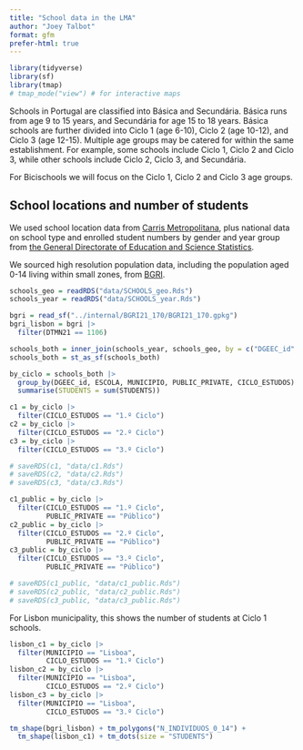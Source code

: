 ```yaml
---
title: "School data in the LMA"
author: "Joey Talbot"
format: gfm
prefer-html: true
---
```


```r
library(tidyverse)
library(sf)
library(tmap)
# tmap_mode("view") # for interactive maps
```

Schools in Portugal are classified into Básica and Secundária. 
Básica runs from age 9 to 15 years, and Secundária for age 15 to 18 years. 
Básica schools are further divided into Ciclo 1 (age 6-10), Ciclo 2 (age 10-12), and Ciclo 3 (age 12-15).
Multiple age groups may be catered for within the same establishment.
For example, some schools include Ciclo 1, Ciclo 2 and Ciclo 3, while other schools include Ciclo 2, Ciclo 3, and Secundária.

For Bicischools we will focus on the Ciclo 1, Ciclo 2 and Ciclo 3 age groups.

## School locations and number of students

We used school location data from [Carris Metropolitana](https://raw.githubusercontent.com/carrismetropolitana/datasets/latest/facilities/schools/schools.csv), plus national data on school type and enrolled student numbers by gender and year group from [the General Directorate of Education and Science Statistics](https://www.dgeec.medu.pt/api/ficheiros/65708d9fcc461a4d46cd9a13).

We sourced high resolution population data, including the population aged 0-14 living within small zones, from [BGRI](). 


```r
schools_geo = readRDS("data/SCHOOLS_geo.Rds")
schools_year = readRDS("data/SCHOOLS_year.Rds")

bgri = read_sf("../internal/BGRI21_170/BGRI21_170.gpkg")
bgri_lisbon = bgri |> 
  filter(DTMN21 == 1106)

schools_both = inner_join(schools_year, schools_geo, by = c("DGEEC_id" = "CÓDIGO DGEEC ESCOLA"))
schools_both = st_as_sf(schools_both)

by_ciclo = schools_both |> 
  group_by(DGEEC_id, ESCOLA, MUNICIPIO, PUBLIC_PRIVATE, CICLO_ESTUDOS) |> 
  summarise(STUDENTS = sum(STUDENTS))

c1 = by_ciclo |> 
  filter(CICLO_ESTUDOS == "1.º Ciclo")
c2 = by_ciclo |> 
  filter(CICLO_ESTUDOS == "2.º Ciclo")
c3 = by_ciclo |> 
  filter(CICLO_ESTUDOS == "3.º Ciclo")

# saveRDS(c1, "data/c1.Rds")
# saveRDS(c2, "data/c2.Rds")
# saveRDS(c3, "data/c3.Rds")

c1_public = by_ciclo |> 
  filter(CICLO_ESTUDOS == "1.º Ciclo",
         PUBLIC_PRIVATE == "Público")
c2_public = by_ciclo |> 
  filter(CICLO_ESTUDOS == "2.º Ciclo",
         PUBLIC_PRIVATE == "Público")
c3_public = by_ciclo |> 
  filter(CICLO_ESTUDOS == "3.º Ciclo",
         PUBLIC_PRIVATE == "Público")

# saveRDS(c1_public, "data/c1_public.Rds")
# saveRDS(c2_public, "data/c2_public.Rds")
# saveRDS(c3_public, "data/c3_public.Rds")
```

For Lisbon municipality, this shows the number of students at Ciclo 1 schools.


```r
lisbon_c1 = by_ciclo |> 
  filter(MUNICIPIO == "Lisboa",
         CICLO_ESTUDOS == "1.º Ciclo")
lisbon_c2 = by_ciclo |> 
  filter(MUNICIPIO == "Lisboa",
         CICLO_ESTUDOS == "2.º Ciclo")
lisbon_c3 = by_ciclo |> 
  filter(MUNICIPIO == "Lisboa",
         CICLO_ESTUDOS == "3.º Ciclo")

tm_shape(bgri_lisbon) + tm_polygons("N_INDIVIDUOS_0_14") +
  tm_shape(lisbon_c1) + tm_dots(size = "STUDENTS")
```

```r

```

```r

```